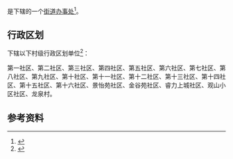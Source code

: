 {{中国乡级行政区|52/01/15/006/000}}

'''{{PAGENAMEBASE}}'''是{{PRC admin/fullname|52/01/15/006/000|3}}下辖的一个[[街道办事处|街道办事处]]<ref>{{PRC admin/ref sgc|{{PRC admin/parent|52/01/15/006/000}}}}</ref>。

== 行政区划 ==
{{PAGENAMEBASE}}下辖以下村级行政区划单位<ref>{{PRC admin/ref sgc|52/01/15/006/000}}</ref>：

第一社区、第二社区、第三社区、第四社区、第五社区、第六社区、第七社区、第八社区、第九社区、第十社区、第十一社区、第十二社区、第十三社区、第十四社区、第十五社区、第十六社区、景怡苑社区、金谷苑社区、睿力上城社区、观山小区社区、龙泉村。

== 参考资料 ==
{{reflist}}

{{贵州行政区划小作品}}
{{PRC admin/navcat|52/01/15/006/000}}